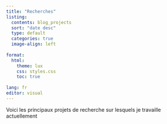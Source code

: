 ```yaml
---
title: "Recherches"
listing:
  contents: blog_projects
  sort: "date desc"
  type: default
  categories: true
  image-align: left
  
format:
  html:
    theme: lux
    css: styles.css
    toc: true
    
lang: fr   
editor: visual
---
```


Voici les principaux projets de recherche sur lesquels je travaille actuellement
